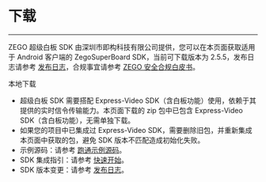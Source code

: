 # 下载

- - -

ZEGO 超级白板 SDK 由深圳市即构科技有限公司提供，您可以在本页面获取适用于 Android 客户端的 ZegoSuperBoard SDK，当前可下载版本为 2.5.5，发布日志请参考 [发布日志](./product-desc/release-note.mdx)，合规事宜请参考 [ZEGO 安全合规白皮书](https://doc-zh.zego.im/policies-and-agreements/zego-security-and-compliance-white-paper)。

<Card title="ZegoSuperBoard SDK v2.5.5" href="https://artifact-sdk.zego.im/SuperBoardSDK/Android/SDK/superboard-express-android.zip" target="_blank">
本地下载
</Card>


<Note title="说明">

- 超级白板 SDK 需要搭配 Express-Video SDK（含白板功能）使用，依赖于其提供的实时信令传输能力。本页面下载的 zip 包中已包含 Express-Video SDK（含白板功能），无需单独下载。
- 如果您的项目中已集成过 Express-Video SDK，需要删除旧包，并重新集成本页面中获取的包，避免 SDK 版本不匹配造成初始化失败。
- 示例源码：请参考 [跑通示例源码](./quick-start/run-demo.mdx)。
- SDK 集成指引：请参考 [快速开始](./quick-start/create-white-board.mdx)。
- SDK 版本变更：请参考 [发布日志](./product-desc/release-note.mdx)。

</Note>
